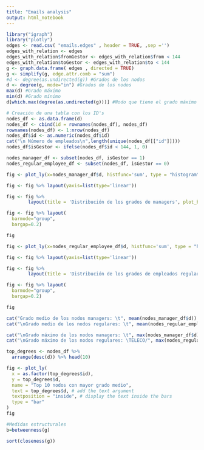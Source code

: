 ```yaml
---
title: "Emails analysis"
output: html_notebook
---
```


```r
library("igraph")
library("plotly")
edges <- read.csv( "emails.edges" , header = TRUE, ,sep ='')
edges_with_relation <- edges
edges_with_relation$fromGestor <- edges_with_relation$from < 144
edges_with_relation$toGestor <- edges_with_relation$to < 144
g <- graph.data.frame( edges , directed = TRUE)
g <- simplify(g, edge.attr.comb = "sum")
#d <- degree(as.undirected(g)) #Grados de los nodos
d <- degree(g, mode="in") #Grados de los nodos
max(d) #Grado máximo
min(d) #Grado mínimo
d[which.max(degree(as.undirected(g)))] #Nodo que tiene el grado máximo
```

```r
# Creación de una tabla con los ID's
nodes_df <- as.data.frame(d)
nodes_df <- cbind(id = rownames(nodes_df), nodes_df)
rownames(nodes_df) <- 1:nrow(nodes_df)
nodes_df$id <- as.numeric(nodes_df$id)
cat("\n Número de empleados\n",length(unique(nodes_df[["id"]])))
nodes_df$isGestor <- ifelse(nodes_df$id < 144, 1, 0)
```
```r
nodes_manager_df <- subset(nodes_df, isGestor == 1)
nodes_regular_employee_df <- subset(nodes_df, isGestor == 0)
```



```r
fig <- plot_ly(x=nodes_manager_df$d, histfunc='sum', type = "histogram", name = "Managers", nbinsx=25) 

fig <- fig %>% layout(yaxis=list(type='linear'))

fig <- fig %>%
        layout(title = 'Distribución de los grados de managers', plot_bgcolor = "#e5ecf6")

fig <- fig %>% layout(
  barmode="group",
  bargap=0.2)

fig
```


```r
fig <- plot_ly(x=nodes_regular_employee_df$d, histfunc='sum', type = "histogram", name = "Regular employees", nbinsx=25) 

fig <- fig %>% layout(yaxis=list(type='linear'))

fig <- fig %>%
        layout(title = 'Distribución de los grados de empleados regulares', plot_bgcolor = "#e5ecf6")

fig <- fig %>% layout(
  barmode="group",
  bargap=0.2)

fig
```

```r
cat("Grado medio de los nodos managers: \t", mean(nodes_manager_df$d))
cat("\nGrado medio de los nodos regulares: \t", mean(nodes_regular_employee_df$d))

cat("\nGrado máximo de los nodos managers: \t", max(nodes_manager_df$d))
cat("\nGrado máximo de los nodos regulares: \TELECO/", max(nodes_regular_employee_df$d))

```

```r
top_degrees <- nodes_df %>%
  arrange(desc(d)) %>% head(10)
```

```r
fig <- plot_ly(
  x = as.factor(top_degrees$id),
  y = top_degrees$d,
  name = "Top 10 nodos con mayor grado medio",
  text = top_degrees$d, # add the text argument
  textposition = "inside", # display the text inside the bars
  type = "bar"
)
fig
```





```r
#Medidas estructurales
b=betweenness(g)
```

```r
sort(closeness(g))
```



